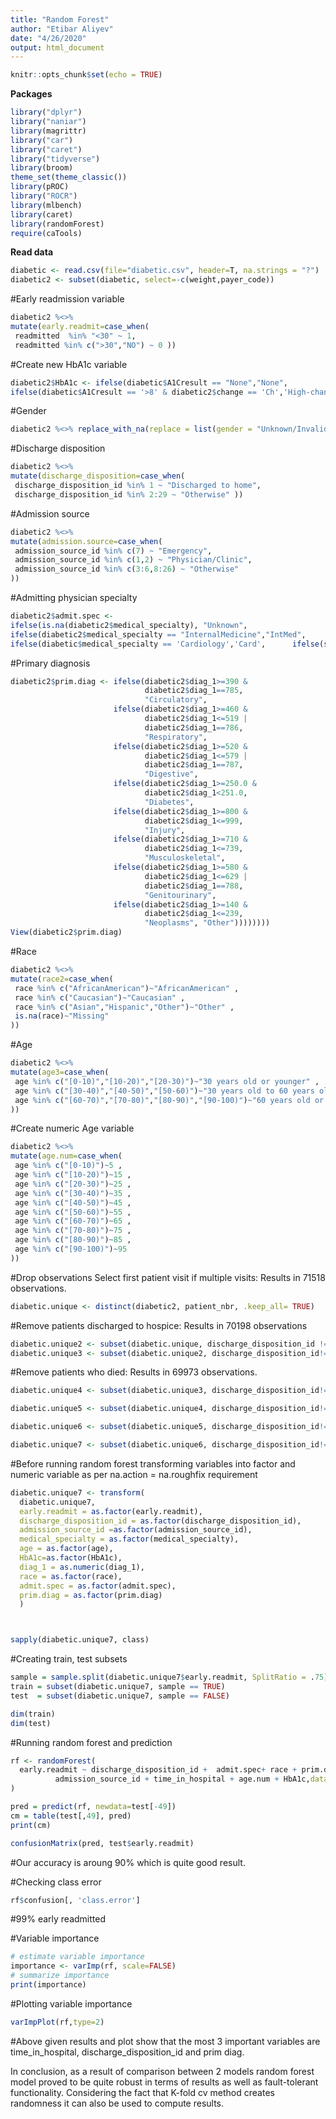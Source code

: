 ```yaml
---
title: "Random Forest"
author: "Etibar Aliyev"
date: "4/26/2020"
output: html_document
---
```


```r
knitr::opts_chunk$set(echo = TRUE)
```

**Packages**   
```r
library("dplyr")
library("naniar")
library(magrittr)
library("car")
library("caret")
library("tidyverse")
library(broom)
theme_set(theme_classic())
library(pROC)
library("ROCR")
library(mlbench)
library(caret)
library(randomForest)
require(caTools)
```

**Read data**    
```r
diabetic <- read.csv(file="diabetic.csv", header=T, na.strings = "?")
diabetic2 <- subset(diabetic, select=-c(weight,payer_code))
```


#Early readmission variable
```r
diabetic2 %<>%
mutate(early.readmit=case_when(
 readmitted  %in% "<30" ~ 1,
 readmitted %in% c(">30","NO") ~ 0 ))
```

#Create new HbA1c variable
```r

diabetic2$HbA1c <- ifelse(diabetic$A1Cresult == "None","None",
ifelse(diabetic$A1Cresult == '>8' & diabetic2$change == 'Ch','High-change',      ifelse(diabetic$A1Cresult == '>8' & diabetic2$change == 'No','High-no change',   ifelse(diabetic$A1Cresult == '>7' | diabetic2$A1Cresult == 'Norm','Normal',0))))
```


#Gender
```r
diabetic2 %<>% replace_with_na(replace = list(gender = "Unknown/Invalid"))

```



#Discharge disposition
```r

diabetic2 %<>%
mutate(discharge_disposition=case_when(
 discharge_disposition_id %in% 1 ~ "Discharged to home",
 discharge_disposition_id %in% 2:29 ~ "Otherwise" ))
```


#Admission source 
```r


diabetic2 %<>%
mutate(admission.source=case_when(
 admission_source_id %in% c(7) ~ "Emergency",
 admission_source_id %in% c(1,2) ~ "Physician/Clinic",
 admission_source_id %in% c(3:6,8:26) ~ "Otherwise"
))

```



#Admitting physician specialty
```r

diabetic2$admit.spec <- 
ifelse(is.na(diabetic2$medical_specialty), "Unknown",
ifelse(diabetic2$medical_specialty == "InternalMedicine","IntMed",
ifelse(diabetic$medical_specialty == 'Cardiology','Card',      ifelse(startsWith(as.character(diabetic2$medical_specialty), "Surg"),'Surg',   ifelse(diabetic2$medical_specialty == 'Family/GeneralPractice','F-GP', 'Other')))))

```


#Primary diagnosis
```r

diabetic2$prim.diag <- ifelse(diabetic2$diag_1>=390 &                                                             diabetic2$diag_1<=459 |      
                              diabetic2$diag_1==785,   
                              "Circulatory",
                       ifelse(diabetic2$diag_1>=460 &  
                              diabetic2$diag_1<=519 |  
                              diabetic2$diag_1==786, 
                              "Respiratory",        
                       ifelse(diabetic2$diag_1>=520 &  
                              diabetic2$diag_1<=579 | 
                              diabetic2$diag_1==787, 
                              "Digestive",   
                       ifelse(diabetic2$diag_1>=250.0 & 
                              diabetic2$diag_1<251.0, 
                              "Diabetes",
                       ifelse(diabetic2$diag_1>=800 & 
                              diabetic2$diag_1<=999, 
                              "Injury",
                       ifelse(diabetic2$diag_1>=710 & 
                              diabetic2$diag_1<=739, 
                              "Musculoskeletal",      
                       ifelse(diabetic2$diag_1>=580 & 
                              diabetic2$diag_1<=629 | 
                              diabetic2$diag_1==788, 
                              "Genitourinary",          
                       ifelse(diabetic2$diag_1>=140 & 
                              diabetic2$diag_1<=239, 
                              "Neoplasms", "Other"))))))))
View(diabetic2$prim.diag)
```

#Race
```r

diabetic2 %<>%
mutate(race2=case_when(
 race %in% c("AfricanAmerican")~"AfricanAmerican" ,
 race %in% c("Caucasian")~"Caucasian" ,
 race %in% c("Asian","Hispanic","Other")~"Other" ,
 is.na(race)~"Missing"
))

```

#Age
```r
diabetic2 %<>%
mutate(age3=case_when(
 age %in% c("[0-10)","[10-20)","[20-30)")~"30 years old or younger" ,
 age %in% c("[30-40)","[40-50)","[50-60)")~"30 years old to 60 years old" ,
 age %in% c("[60-70)","[70-80)","[80-90)","[90-100)")~"60 years old or older" 
))


```


#Create numeric Age variable
```r
diabetic2 %<>%
mutate(age.num=case_when(
 age %in% c("[0-10)")~5 ,
 age %in% c("[10-20)")~15 ,
 age %in% c("[20-30)")~25 ,
 age %in% c("[30-40)")~35 ,
 age %in% c("[40-50)")~45 ,
 age %in% c("[50-60)")~55 ,
 age %in% c("[60-70)")~65 , 
 age %in% c("[70-80)")~75 ,
 age %in% c("[80-90)")~85 ,
 age %in% c("[90-100)")~95
))       

```

#Drop observations
Select first patient visit if multiple visits: Results in 71518 observations.
```r
diabetic.unique <- distinct(diabetic2, patient_nbr, .keep_all= TRUE)

```


#Remove patients discharged to hospice: Results in 70198 observations
```r
diabetic.unique2 <- subset(diabetic.unique, discharge_disposition_id != 13)
diabetic.unique3 <- subset(diabetic.unique2, discharge_disposition_id!=14)
```


#Remove patients who died: Results in 69973 observations.
```r
diabetic.unique4 <- subset(diabetic.unique3, discharge_disposition_id!=11)

diabetic.unique5 <- subset(diabetic.unique4, discharge_disposition_id!=19)

diabetic.unique6 <- subset(diabetic.unique5, discharge_disposition_id!=20)

diabetic.unique7 <- subset(diabetic.unique6, discharge_disposition_id!=21)

```


#Before running random forest transforming variables into factor and numeric variable as per na.action = na.roughfix requirement

```r

diabetic.unique7 <- transform(
  diabetic.unique7,
  early.readmit = as.factor(early.readmit),
  discharge_disposition_id = as.factor(discharge_disposition_id),
  admission_source_id =as.factor(admission_source_id),
  medical_specialty = as.factor(medical_specialty),
  age = as.factor(age),
  HbA1c=as.factor(HbA1c),
  diag_1 = as.numeric(diag_1),
  race = as.factor(race),
  admit.spec = as.factor(admit.spec),
  prim.diag = as.factor(prim.diag)
  )



sapply(diabetic.unique7, class)

```


#Creating train, test subsets
```r

sample = sample.split(diabetic.unique7$early.readmit, SplitRatio = .75)
train = subset(diabetic.unique7, sample == TRUE)
test  = subset(diabetic.unique7, sample == FALSE)

```

```r
dim(train)
dim(test)

```


#Running random forest and prediction
```r
rf <- randomForest(
  early.readmit ~ discharge_disposition_id +  admit.spec+ race + prim.diag+
          admission_source_id + time_in_hospital + age.num + HbA1c,data=train,na.action= na.roughfix
)

pred = predict(rf, newdata=test[-49])
cm = table(test[,49], pred)
print(cm)
```

```r
confusionMatrix(pred, test$early.readmit)
```
#Our accuracy is aroung 90% which is quite good result.

#Checking class error
```r

rf$confusion[, 'class.error']

```
#99% early readmitted

#Variable importance
```r
# estimate variable importance
importance <- varImp(rf, scale=FALSE)
# summarize importance
print(importance)

```

#Plotting variable importance
```r

varImpPlot(rf,type=2)

```
#Above given results and plot show that the most 3 important variables are time_in_hospital, discharge_disposition_id and prim diag.

In conclusion, as a result of comparison between 2 models random forest model proved to be quite robust in terms of results as well as fault-tolerant functionality. Considering the fact that K-fold cv method creates randomness it can also be used to compute results.   










